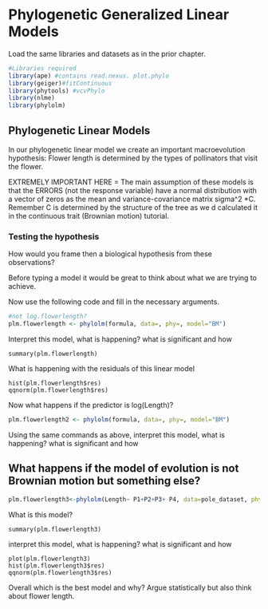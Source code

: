 # Phylogenetic Generalized Linear Models

Load the same libraries and datasets as in the prior chapter.

```r
#Libraries required
library(ape) #contains read.nexus. plot.phylo
library(geiger)#fitContinuous
library(phytools) #vcvPhylo
library(nlme)
library(phylolm)
```

## Phylogenetic Linear Models

In our phylogenetic linear model we create an important macroevolution hypothesis: Flower length is determined by the types of pollinators that visit the flower. 

EXTREMELY IMPORTANT HERE = The main assumption of these models is that the ERRORS (not the response variable) have a normal distribution with a vector of zeros as the mean and variance-covariance matrix sigma^2 *C. Remember C is determined by the structure of the tree as we d calculated it in the continuous trait (Brownian motion) tutorial.

### Testing the hypothesis

How would you frame then a biological hypothesis from these observations?

Before typing a model it would be great to think about what we are trying to achieve.

Now use the following code and fill in the necessary arguments.

```r
#not log.flowerlength?
plm.flowerlength <- phylolm(formula, data=, phy=, model="BM")
```

Interpret this model, what is happening? what is significant and how
```
summary(plm.flowerlength)
```

What is happening with the residuals of this linear model

```
hist(plm.flowerlength$res)
qqnorm(plm.flowerlength$res)
```

Now what happens if the predictor is log(Length)?

```r
plm.flowerlength2 <- phylolm(formula, data=, phy=, model="BM")
```

Using the same commands as above,
interpret this model, what is happening? what is significant and how

## What happens if the model of evolution is not Brownian motion but something else?

```r
plm.flowerlength3<-phylolm(Length~ P1+P2+P3+ P4, data=pole_dataset, phy=pole_tree, model="OUrandomRoot")
```

What is this model?

```
summary(plm.flowerlength3)
```

interpret this model, what is happening? what is significant and how

```
plot(plm.flowerlength3)
hist(plm.flowerlength3$res)
qqnorm(plm.flowerlength3$res)
```

Overall which is the best model and why?  Argue statistically but also think about flower length.

